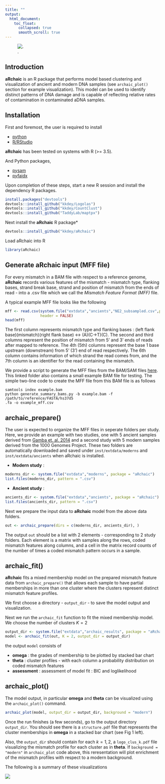 ```yaml
---
title: ""
output:
  html_document:
    toc_float: 
      collapsed: true
      smooth_scroll: true
---
```


![.](logo_design.svg)

## Introduction 

**aRchaic** is an R package that performs model based 
clustering and visualization of ancient and modern DNA samples (see `archaic_plot()` section for example visualization). 
This model can be used to identify distinct patterns of DNA damage and
is capable of reflecting relative rates of contamination in contaminated aDNA
samples. 

## Installation

First and foremost, the user is required to install 

* [python](https://www.python.org/downloads/) 
* [R/RStudio](https://www.rstudio.com/) 

**aRchaic** has been tested on systems with R (>= 3.5). 

And Python packages,

* [pysam](http://pysam.readthedocs.io/en/latest/installation.html) 
* [pyfaidx](https://pythonhosted.org/pyfaidx/#installation)

Upon completion of these steps, start a new R session and install the dependency R packages.

```r
install.packages("devtools")
devtools::install_github("kkdey/Logolas")
devtools::install_github("kkdey/CountClust")
devtools::install_github("TaddyLab/maptpx")
```

Next install the **aRchaic** R package*

```r
devtools::install_github("kkdey/aRchaic")
```

Load aRchaic into R

```r
library(aRchaic)
```

## Generate aRchaic input (MFF file)

For every mismatch in a BAM file with respect to a reference genome, **aRchaic**
records various features of the mismatch - mismatch type, flanking bases,
strand break base, strand and position of mismatch from the ends of read - into 
a .csv file which we call the *Mismatch Feature Format (MFF)* file. 

A typical example MFF file looks like the following 

```r
mff <- read.csv(system.file("extdata","ancients","NE2_subsampled.csv",package = "aRchaic"),
                header = FALSE)
head(mff)
```

The first column represents mismatch type and flanking bases :
(left flank base)(mismatch)(right flank base) <-> (A)(C->T)(C).
The second and third columns represent the position of mismatch from 5' and 3' ends
of reads after mapped to reference. The 4th (5th) columns represent the base
1 base upstream (downstream) from 5' (3') end of read 
respectively. The 6th column contains information of which strand the read comes
from, and the 7th column is an identifier for the read containing the mismatch.

We provide a script to generate the MFF files from the BAM/SAM files
[here](https://github.com/kkdey/aRchaic/tree/master/bin). This linked folder
also contains a small example BAM file for testing. The simple two-line 
code to create the MFF file from this BAM file is as follows


```
samtools index example.bam
python generate_summary_bams.py -b example.bam -f /path/to/reference/FASTA/hs37d5
.fa -o example_mff.csv
```


## archaic_prepare()

The user is expected to organize the MFF files in seperate folders per study. Here, we provide an example with two studies, one with 5 ancient samples derived from [Gamba et. al. 2014](https://www.nature.com/articles/ncomms6257) and a second study with 5 modern samples derived from the 1000 Genomes Project. These two folders are automatically downloaded and saved under `inst/extdata/moderns` and `inst/extdata/ancients` when aRchaic is installed.

- **Modern study** :

```r
moderns_dir <- system.file("extdata","moderns", package = "aRchaic")
list.files(moderns_dir, pattern = ".csv")
```

- **Ancient study** :

```r
ancients_dir <- system.file("extdata","ancients", package = "aRchaic")
list.files(ancients_dir, pattern = ".csv")
```

Next we prepare the input data to **aRchaic** model from the above data folders.

```r
out <- archaic_prepare(dirs = c(moderns_dir, ancients_dir), )
```

The output `out` should be a list with 2 elements - corresponding to 2 study 
folders. Each element is a matrix with samples along the rows, coded 
mismatch features along columns, and a cell in the matrix record counts 
of the number of times a coded mismatch pattern occurs in a sample. 

## archaic_fit() 

**aRchaic** fits a mixed membership  model on the prepared 
mismatch feature data from `archaic_prepare()`  that allows each sample to 
have partial memberships in more than one cluster 
where the clusters represent distinct mismatch feature profiles. 

We first choose a directory - `output_dir` - to save the model output and 
visualization.

Next we run the `archaic_fit` function to fit the mixed membership model.
We choose the number of clusters $K=2$

```r
output_dir <- system.file("extdata","archaic_results", package = "aRchaic")
model <- archaic_fit(out, K = 2, output_dir = output_dir)
```

the output `model` consists of 

- **omega** : the grades of membership to be plotted by stacked bar chart
- **theta** : cluster profiles - with each column a probability distribution on
          coded mismatch features 
- **assessment** : assessment of model fit : BIC and loglikelihood


## archaic_plot()

The model output, in particular **omega** and **theta** can be visualized using 
the `archaic_plot()` command.

```r
archaic_plot(model, output_dir = output_dir, background = "modern")
```

Once the run finishes (a few seconds), go to the output directory `output_dir`. 
You should see there is a `structure.pdf` file that represents the cluster
memberships in **omega** in a stacked bar chart (see Fig 1 left).

Also, the `output_dir` should contain for each $k=1,2$, a `logo_clus_k.pdf` file
visualizing the mismatch profile for each cluster as in **theta**. If
`background = "modern"` in `archaic_plot` code above, this reresentation will
plot enrichment of the mismatch profiles with respect to a modern background.

The following is a summary of these visualizations

<div style="width:750px; height:750px">
![](vignette_fig.png)
</div>

